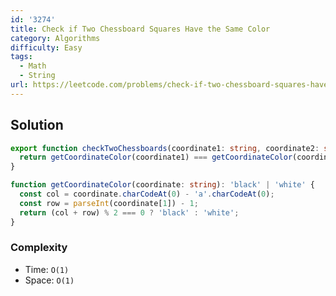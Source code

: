 ```yaml
---
id: '3274'
title: Check if Two Chessboard Squares Have the Same Color
category: Algorithms
difficulty: Easy
tags:
  - Math
  - String
url: https://leetcode.com/problems/check-if-two-chessboard-squares-have-the-same-color
---
```


## Solution

```typescript showLineNumbers
export function checkTwoChessboards(coordinate1: string, coordinate2: string): boolean {
  return getCoordinateColor(coordinate1) === getCoordinateColor(coordinate2);
}

function getCoordinateColor(coordinate: string): 'black' | 'white' {
  const col = coordinate.charCodeAt(0) - 'a'.charCodeAt(0);
  const row = parseInt(coordinate[1]) - 1;
  return (col + row) % 2 === 0 ? 'black' : 'white';
}
```

### Complexity

- Time: `O(1)`
- Space: `O(1)`
